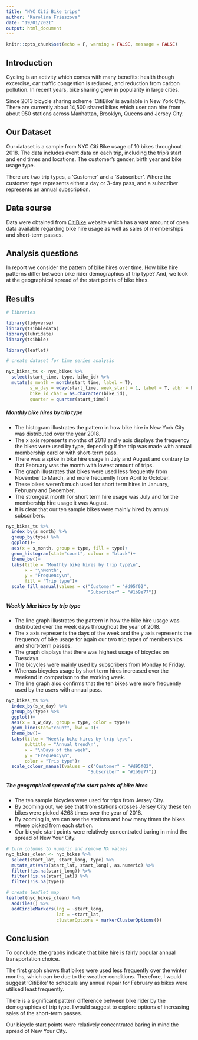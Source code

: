 ```yaml
---
title: "NYC Citi Bike trips"
author: "Karolina Frieszova"
date: "19/01/2021"
output: html_document
---
```


```r
knitr::opts_chunk$set(echo = F, warning = FALSE, message = FALSE)
```

## Introduction

Cycling is an activity which comes with many benefits: health though excercise, car traffic congestion is reduced, and reduction from carbon pollution. In recent years, bike sharing grew in popularity in large cities. 

Since 2013 bicycle sharing scheme 'CitiBike' is available in New York City. There are currently about 14,500 shared bikes which user can hire from about 950 stations across Manhattan, Brooklyn, Queens and Jersey City.

## Our Dataset

Our dataset is a sample from NYC Citi Bike usage of 10 bikes throughout 2018. The data includes event data on each trip, including the trip's start and end times and locations. The customer's gender, birth year and bike usage type.

There are two trip types, a 'Customer' and a 'Subscriber'. Where the customer type represents either a day or 3-day pass, and a subscriber represents an annual subscription.

## Data sourse

Data were obtained from [CitiBike](https://www.citibikenyc.com/system-data) website which has a vast amount of open data available regarding bike hire usage as well as sales of memberships and short-term passes.

## Analysis questions

In report we consider the pattern of bike hires over time.
How bike hire patterns differ between bike rider demographics of trip type? 
And, we look at the geographical spread of the start points of bike hires.

## Results
```r
# libraries

library(tidyverse)
library(tsibbledata)
library(lubridate)
library(tsibble)

library(leaflet)
```

```r
# create dataset for time series analysis

nyc_bikes_ts <- nyc_bikes %>% 
  select(start_time, type, bike_id) %>% 
  mutate(s_month = month(start_time, label = T),
         s_w_day = wday(start_time, week_start = 1, label = T, abbr = F),
         bike_id_char = as.character(bike_id),
         quarter = quarter(start_time))
```

##### Monthly bike hires by trip type

- The histogram illustrates the pattern in how bike hire in New York City was distributed over the year 2018.
- The x axis represents months of 2018 and y axis displays the frequency the bikes were used by type, depending if the trip was made with annual membership card or with short-term pass.
- There was a spike in bike hire usage in July and August and contrary to that February was the month with lowest amount of trips. 
- The graph illustrates that bikes were used less frequently from November to March, and more frequently from April to October. 
- These bikes weren't much used for short term hires in January, February and December. 
- The strongest month for short term hire usage was July and for the membership hire usage it was August.
- It is clear that our ten sample bikes were  mainly hired by annual subscribers. 

```r
nyc_bikes_ts %>% 
  index_by(s_month) %>% 
  group_by(type) %>% 
  ggplot()+
  aes(x = s_month, group = type, fill = type)+
  geom_histogram(stat="count", colour = "black")+
  theme_bw()+
  labs(title = "Monthly bike hires by trip type\n",
       x = "\nMonth",
       y = "Frequency\n",
       fill = "Trip type")+
  scale_fill_manual(values = c("Customer" = "#d95f02",
                               "Subscriber" = "#1b9e77"))
```

##### Weekly bike hires by trip type

- The line graph illustrates the pattern in how the bike hire usage was distributed over the week days throughout the year of 2018. 
- The x axis represents the days of the week and the y axis represents the frequency of bike usage for again our two trip types of memberships and short-term passes.
- The graph displays that there was highest usage of bicycles on Tuesdays.
- The bicycles were mainly used by subscribers from Monday to Friday.
- Whereas bicycles usage by short term hires increased over the weekend in comparison to the working week. 
- The line graph also confirms that the ten bikes were more frequently used by the users with annual pass.

```r
nyc_bikes_ts %>% 
  index_by(s_w_day) %>% 
  group_by(type) %>% 
  ggplot()+
  aes(x = s_w_day, group = type, color = type)+
  geom_line(stat="count", lwd = 1)+
  theme_bw()+
  labs(title = "Weekly bike hires by trip type",
       subtitle = "Annual trend\n",
       x = "\nDays of the week",
       y = "Frequency\n",
       color = "Trip type")+
  scale_colour_manual(values = c("Customer" = "#d95f02",
                               "Subscriber" = "#1b9e77"))
```

##### The geographical spread of the start points of bike hires

- The ten sample bicycles were used for trips from Jersey City. 
- By zooming out, we see that from stations crosses Jersey City these ten bikes were picked 4268 times over the year of 2018.
- By zooming in, we can see the stations and how many times the bikes where picked from each station. 
- Our bicycle start points were relatively concentrated baring in mind the spread of New Your City.
```r
# turn columns to numeric and remove NA values
nyc_bikes_clean <- nyc_bikes %>%
  select(start_lat, start_long, type) %>% 
  mutate_at(vars(start_lat, start_long), as.numeric) %>%
  filter(!is.na(start_long)) %>% 
  filter(!is.na(start_lat)) %>% 
  filter(!is.na(type))

# create leaflet map
leaflet(nyc_bikes_clean) %>%
  addTiles() %>%
  addCircleMarkers(lng = ~start_long,
                   lat = ~start_lat,
                   clusterOptions = markerClusterOptions())
```



## Conclusion

To conclude, the graphs indicate that bike hire is fairly popular annual transportation choice.

The first graph shows that bikes were used less frequently over the winter months, which can be due to the weather conditions.
Therefore, I would suggest 'CitiBike' to schedule any annual repair for February as bikes were utilised least frequently. 

There is a significant pattern difference between bike rider by the demographics of trip type. I would suggest to explore options of increasing sales of the short-term passes.

Our bicycle start points were relatively concentrated baring in mind the spread of New Your City.









